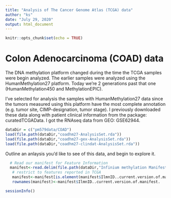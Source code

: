 ```yaml
---
title: "Analysis of The Cancer Genome Atlas (TCGA) data"
author: "ks"
date: "July 29, 2020"
output: html_document
---
```


```r
knitr::opts_chunk$set(echo = TRUE)
```

# Colon Adenocarcinoma (COAD) data  

The DNA methylation platform changed during the time the TCGA samples were begin analyzed. The earlier samples were analyzed using the HumanMethylation27 platform. Today we're 2 generations past that one (HumanMethylation450 and MethylationEPIC).

I've selected for analysis the samples with HumanMethylation27 data since the tumors measured using this platform have the most complete annotation (e.g. tumor site, CIMP-designation, tumor stage). I previously downloaded these data along with patient clinical information from the package: curatedTCGAData. I got the RNAseq data from GEO: GSE62944. 
```r
dataDir = c("pm579data/COAD")
load(file.path(dataDir,"coadhm27-AnalysisSet.rda"))
load(file.path(dataDir,"coadhm27-gex-AnalysisSet.rda"))
load(file.path(dataDir,"coadhm27-clindat-AnalysisSet.rda"))
```

Outline an anlaysis you'd like to see of this data, and begin to explore it.

```r
  # Read our manifest for Feature Information
  manifest<-read.delim(file.path(dataDir,"Infinium methylation Manifest 20100913.txt"))
   # restrict to features reported in TCGA
   manifest<-manifest[is.element(manifest$IlmnID..current.version.of.manifest.,rownames(coad)),]
   rownames(manifest)<-manifest$IlmnID..current.version.of.manifest.
```


```r
sessionInfo()
```